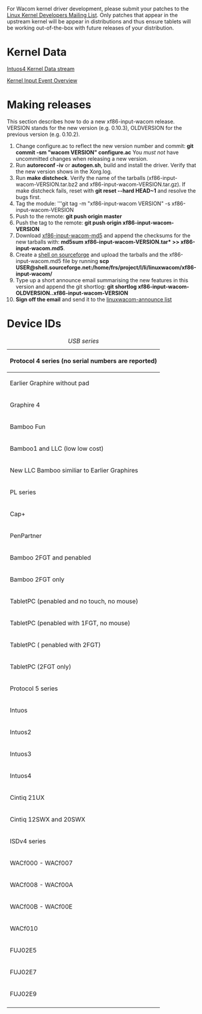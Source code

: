 For Wacom kernel driver development, please submit your patches to the [http://lkml.org Linux Kernel Developers Mailing List]. Only patches that appear in the upstream kernel will be appear in distributions and thus ensure tablets will be working out-of-the-box with future releases of your distribution.


= Kernel Data =
[[Intuos4 Kernel Data stream]]

[[Kernel Input Event Overview]]

= Making releases =
This section describes how to do a new xf86-input-wacom release. VERSION stands for the new version (e.g. 0.10.3), OLDVERSION for the previous version (e.g. 0.10.2).

# Change configure.ac to reflect the new version number and commit: '''git commit -sm "wacom VERSION" configure.ac''' You ''must not'' have uncommitted changes when releasing a new version.
# Run '''autoreconf -iv''' or '''autogen.sh''', build and install the driver. Verify that the new version shows in the Xorg.log.
# Run '''make distcheck'''. Verify the name of the tarballs (xf86-input-wacom-VERSION.tar.bz2 and xf86-input-wacom-VERSION.tar.gz). If make distcheck fails, reset with '''git reset --hard HEAD~1''' and resolve the bugs first.
# Tag the module: '''git tag -m "xf86-input-wacom VERSION" -s xf86-input-wacom-VERSION
# Push to the remote: '''git push origin master'''
# Push the tag to the remote: '''git push origin xf86-input-wacom-VERSION'''
# Download [https://sourceforge.net/projects/linuxwacom/files/xf86-input-wacom/xf86-input-wacom.md5/download xf86-input-wacom-md5] and append the checksums for the new tarballs with: '''md5sum xf86-input-wacom-VERSION.tar* >> xf86-input-wacom.md5'''.
# Create a [https://sourceforge.net/apps/trac/sourceforge/wiki/Shell%20service shell on sourceforge] and upload the tarballs and the xf86-input-wacom.md5 file by running '''scp <tarballs> USER@shell.sourceforge.net:/home/frs/project/l/li/linuxwacom/xf86-input-wacom/'''
# Type up a short announce email summarising the new features in this version and append the git shortlog: '''git shortlog xf86-input-wacom-OLDVERSION..xf86-input-wacom-VERSION'''
# '''Sign off the email''' and send it to the [[Mailing lists | linuxwacom-announce list]]


= Device IDs =
{| border="1"
|+ ''USB series''
|-
! colspan="2" | Protocol 4 series (no serial numbers are reported)
|-
| Earlier Graphire without pad
| 0x00, 0x10, 0x11, 0x12, 0x13, 0x14
|-
| Graphire 4
| 0x15, 0x16
|-
| Bamboo Fun
| 0x17, 0x18, 0x65
|-
|Bamboo1 and LLC (low low cost)
| 0x19, 0x60, 0x61, 0x62, 0x63, 0x64, 0x69
|-
| New LLC Bamboo similiar to Earlier Graphires
| 0xD4
|-
| PL series
| 0x30, 0x31, 0x32, 0x33, 0x34, 0x35, 0x37, 0x38, 0x39, 0xC4, 0xC0, 0xC2, 0xC7
|-
| Cap+
| 0x9F
|-
| PenPartner
| 0x03
|-
| Bamboo 2FGT and penabled
| 0xD1, 0xD2, 0xD3
|-
| Bamboo 2FGT only
| 0xD0
|-
| TabletPC (penabled and no touch, no mouse)
| 0x90
|-
| TabletPC (penabled with 1FGT, no mouse)
| 0x93, 0wx9A
|-
| TabletPC ( penabled with 2FGT)
| 0xE2
|-
| TabletPC (2FGT only)
| 0xE3
|-
! colspan="2" | Protocol 5 series
|-
| Intuos
| 0x20, 0x21, 0x22, 0x23, 0x24
|-
| Intuos2
| 0x41, 0x42, 0x43, 0x44, 0x45
|-
| Intuos3
| 0xB0, 0xB1, 0xB2, 0xB3, 0xB4, 0xB5, 0xB7, 0xB8,
|-
| Intuos4
| 0xB9, 0xBA, 0xBB,
|-
| Cintiq 21UX
| 0x3F
|-
| Cintiq 12SWX and 20SWX
| 0xC5, 0xC6,
|-
! colspan="2" | ISDv4 series
|-
| WACf000 - WACf007
| penabled  (IDs translated into 0x90)
|-
| WACf008 - WACf00A
| penabled with 1FGT  (IDs translated into 0x93)
|-
| WACf00B - WACf00E
| penabled with 2FGT  (IDs translated into 0xE2)
|-
| WACf010
| 2FGT only (IDs translated into 0xE3)
|-
| FUJ02E5
| penabled  (IDs tranlated into 0x90. Not truly supported. It falls into our default and it works :)
|-
| FUJ02E7
| penabled with 2FGT (IDs translated into 0xE2. Not truly supported. It falls into our default and it almost works :)
|-
| FUJ02E9
| penabled  with 1FGT (IDs translated into 0x93. Not truly supported. It falls into our default and it almost works :)
|-
|}